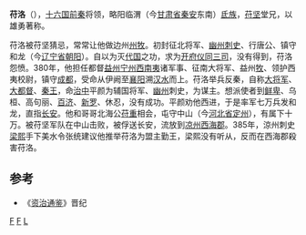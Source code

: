 '''苻洛'''（{{bd|？||385年||catIdx=F}}），[[十六国|十六国]][[前秦|前秦]]将领，略阳临渭（今[[甘肃省|甘肃省]][[秦安|秦安]]东南）[[氐族|氐族]]，[[苻坚|苻坚]]堂兄，以雄勇著称。

苻洛被苻坚猜忌，常常让他做边州[[州牧|州牧]]。初封征北将军、[[幽州|幽州]][[刺史|刺史]]、行唐公、镇守和龙（今[[辽宁省|辽宁省]][[朝阳市|朝阳]]）。自以为灭[[代_(十六国)|代国]]之功，求为[[开府仪同三司|开府仪同三司]]，没有得到，苻洛怨愤。380年，他担任都督[[益州|益州]][[宁州|宁州]][[西南夷|西南夷]]诸军事、征南大将军、益州[[牧|牧]]、领护西夷校尉，镇守[[成都|成都]]，受命从伊阙至[[襄阳|襄阳]]溯[[汉水|汉水]]而上。苻洛举兵反秦，自称[[大将军|大将军]]、[[大都督|大都督]]、[[秦王|秦王]]，命[[治中|治中]]平颜为辅国将军、[[幽州|幽州]]刺史，为谋主。想派使者到[[鲜卑|鲜卑]]、乌桓、高句丽、[[百济|百济]]、[[新罗|新罗]]、休忍，没有成功。平颜劝他西进，于是率军七万兵发和龙，直指[[长安|长安]]。他和哥哥北海公[[苻重|苻重]]相会，屯守中山（今[[河北省|河北省]][[定州|定州]]），有属下十万。被苻坚军队在中山击败，被俘送长安，流放到[[凉州|凉州]][[西海郡|西海郡]]。385年，涼州刺史[[梁熙_(前秦)|梁熙]]手下美水令张统建议他推举苻洛为盟主勤王，梁熙没有听从，反而在西海郡殺害苻洛。

==参考==
*《[[资治通鉴|资治通鉴]]》晋纪

[[Category:前秦军事人物|F]]
[[Category:前秦皇族|F]]
[[Category:苻姓|L]]